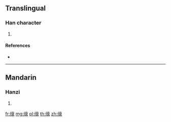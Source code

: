 {{character info/new}}
{{also|縗}}
==Translingual==

===Han character===
{{Han char|rn=120|rad=纟|as=10|sn=13|four=|canj=VMYWV}}

# {{defn|Han|sort=纟10}}

====References====
* {{Han ref|kx=0944.251|hdz=53438.060|uh=7F1E|ud=32542}}

----

==Mandarin==

===Hanzi===
{{cmn-hanzi|tra=縗|pin=[[cuī]] ([[cui1]]), [[shuāi]] ([[shuai1]])|wg=ts'ui<sup>1</sup>, shuai<sup>1</sup>}}

# {{defn|lang=cmn|sort=纟10}}

[[fr:缞]]
[[mg:缞]]
[[pl:缞]]
[[th:缞]]
[[zh:缞]]